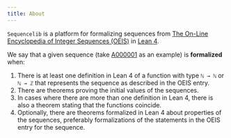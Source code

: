 ```yaml
---
title: About
---
```


`Sequencelib` is a platform for formalizing sequences from 
[The On-Line Encyclopedia of Integer Sequences (OEIS)](https://oeis.org) in 
[Lean 4](https://lean-lang.org/).

We say that a given sequence (take [A000001](/A000/A000001) as an example) is
**formalized** when:

1. There is at least one definition in Lean 4 of a function with type `ℕ → ℕ` or `ℕ → ℤ` that
    represents the sequence as described in the OEIS entry.
2. There are theorems proving the initial values of the sequences.
3. In cases where there are more than one definition in Lean 4, there is also a 
    theorem stating that the functions coincide.
4. Optionally, there are theorems formalized in Lean 4 about properties of the sequences,
    preferably formalizations of the statements in the OEIS entry for the sequence.